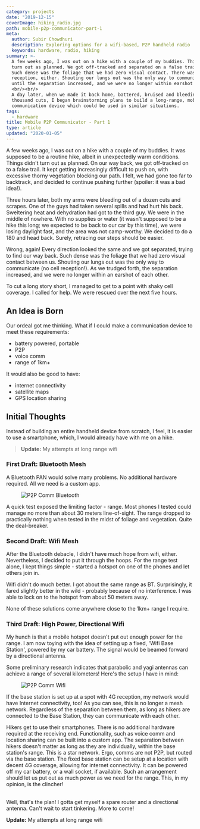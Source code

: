 ```yaml
---
category: projects
date: "2019-12-15"
coverImage: hiking_radio.jpg
path: mobile-p2p-communicator-part-1
meta:
  author: Subir Chowdhuri
  description: Exploring options for a wifi-based, P2P handheld radio
  keywords: hardware, radio, hiking
summary: >-
  A few weeks ago, I was out on a hike with a couple of my buddies. Things didn't
  turn out as planned. We got off-tracked and separated on a false trail.
  Such dense was the foliage that we had zero visual contact. There was no cell
  reception, either. Shouting our lungs out was the only way to communicate -
  until the separation increased, and we were no longer within earshot of each other.
  <br/><br/>
  A day later, when we made it back home, battered, bruised and bleeding from a
  thousand cuts, I began brainstorming plans to build a long-range, mobile
  communication device which could be used in similar situations.
tags:
  - hardware
title: Mobile P2P Communicator - Part 1
type: article
updated: "2020-01-05"
---
```


A few weeks ago, I was out on a hike with a couple of my buddies. It was
supposed to be a routine hike, albeit in unexpectedly warm conditions. Things
didn't turn out as planned. On our way back, we got off-tracked on to a false
trail. It kept getting increasingly difficult to push on, with excessive
thorny vegetation blocking our path. I felt, we had gone too far to backtrack,
and decided to continue pushing further (spoiler: it was a bad idea!).


Three hours later, both my arms were bleeding out of a dozen cuts and scrapes.
One of the guys had taken several spills and had hurt his back. Sweltering heat and
dehydration had got to the third guy. We were in the middle of nowhere. With
no supplies or water (it wasn't supposed to be a hike this long; we expected to
be back to our car by this time), we were losing daylight fast, and the area
was not camp-worthy. We decided to do a 180 and head back. Surely, retracing
our steps should be easier.

Wrong, again! Every direction looked the same and we got separated, trying to
find our way back. Such dense was the foliage that we had zero visual contact
between us. Shouting our lungs out was the only way to communicate (no cell
reception!). As we trudged forth, the separation increased, and we were no
longer within an earshot of each other.

To cut a long story short, I managed to get to a point with shaky cell
coverage. I called for help. We were rescued over the next five hours.

## An Idea is Born
Our ordeal got me thinking. What if I could make a communication device to
meet these requirements:

- battery powered, portable
- P2P
- voice comm
- range of 1km+

It would also be good to have:
- internet connectivity
- satellite maps
- GPS location sharing


## Initial Thoughts

Instead of building an entire handheld device from scratch, I feel, it is
easier to use a smartphone, which, I would already have with me on a hike.

> **Update:** <Link to="/projects/mobile-p2p-communicator-part-2">My attempts at long range wifi</Link>

### First Draft: Bluetooth Mesh

A Bluetooth PAN would solve many problems. No additional hardware required.
All we need is a custom app.

<Figure svg>

![P2P Comm Bluetooth](p2p-comm-bt.svg)

</Figure>

A quick test exposed the limiting factor - range. Most phones I tested
could manage no more than about 30 meters line-of-sight. The range dropped
to practically nothing when tested in the midst of foliage and vegetation.
Quite the deal-breaker.

### Second Draft: Wifi Mesh
After the Bluetooth debacle, I didn't have much hope from wifi, either.
Nevertheless, I decided to put it through the hoops. For the range test
alone, I kept things simple - started a hotspot on one of the phones
and let others join in.

Wifi didn't do much better. I got about the same range as BT. Surprisingly,
it fared slightly better in the wild - probably because of no interference.
I was able to lock on to the hotspot from about 50 meters away.

None of these solutions come anywhere close to the 1km+ range I require.


### Third Draft: High Power, Directional Wifi

My hunch is that a mobile hotspot doesn't put out enough power for the
range. I am now toying with the idea of setting up a fixed,
'Wifi Base Station', powered by my car battery. The signal would be
beamed forward by a directional antenna.

Some preliminary research indicates that parabolic and yagi antennas can
achieve a range of several kilometers! Here's the setup I have in mind:

<Figure svg>

![P2P Comm Wifi](p2p-comm-yagi.svg)

</Figure>

If the base station is set up at a spot with 4G reception, my network would
have Internet connectivity, too! As you can see, this is no longer a mesh network. Regardless of
the separation between them, as long as hikers are connected to the Base
Station, they can communicate with each other.

Hikers get to use their smartphones. There is no additional hardware required at the receiving end.
Functionality, such as voice comm and location sharing can be built into a custom app.
The separation between hikers doesn't matter as long as they are individually, within the base station's range.
This is a star network. Ergo, comms are not P2P, but routed via the base station.
The fixed base station can be setup at a location with decent 4G coverage, allowing for internet connectivity.
It can be powered off my car battery, or a wall socket, if available.
Such an arrangement should let us put out as much power as we need for the range.
This, in my opinion, is the clincher!

<br />
Well, that's the plan! I gotta get myself a spare router and a directional antenna.
Can't wait to start tinkering. More to come!

<br />

**Update:** <Link to="/projects/mobile-p2p-communicator-part-2">My attempts at long range wifi</Link>
